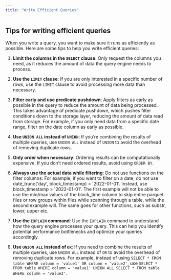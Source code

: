 ```yaml
---
title: "Write Efficient Queries"
---
```


## Tips for writing efficient queries

When you write a query, you want to make sure it runs as efficiently as possible. Here are some tips to help you write efficient queries:

1. **Limit the columns in the `SELECT` clause**: Only request the columns you need, as it reduces the amount of data the query engine needs to process.

2. **Use the `LIMIT` clause**: If you are only interested in a specific number of rows, use the `LIMIT` clause to avoid processing more data than necessary.

3. **Filter early and use predicate pushdown**: Apply filters as early as possible in the query to reduce the amount of data being processed. This takes advantage of predicate pushdown, which pushes filter conditions down to the storage layer, reducing the amount of data read from storage. For example, if you only need data from a specific date range, filter on the date column as early as possible.

4. **Use `UNION ALL` instead of `UNION`**: If you’re combining the results of multiple queries, use `UNION ALL` instead of `UNION` to avoid the overhead of removing duplicate rows.

5. **Only order when necessary**: Ordering results can be computationally expensive. If you don’t need ordered results, avoid using `ORDER BY`.

6. **Always use the actual data while filtering**: Do not use functions on the filter columns: For example, if you want to filter on a date, do not use date_trunc('day', block_timestamp) > '2022-01-01'. Instead, use block_timestamp > '2022-01-01'. The first example will not be able to use the min/max values of the block_time column to skip entire parquet files or row groups within files while scanning through a table, while the second example will. The same goes for other functions, such as substr, lower, upper etc.

7. **Use the `EXPLAIN` command**: Use the `EXPLAIN` command to understand how the query engine processes your query. This can help you identify potential performance bottlenecks and optimize your queries accordingly.

8. **Use `UNION ALL` instead of `OR`**: If you need to combine the results of multiple queries, use `UNION ALL` instead of `OR` to avoid the overhead of removing duplicate rows. For example, instead of using `SELECT * FROM table WHERE column = 'value1' OR column = 'value2'`, use `SELECT * FROM table WHERE column = 'value1' UNION ALL SELECT * FROM table WHERE column = 'value2'`.
